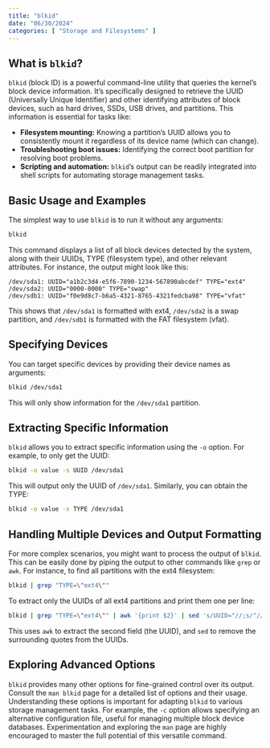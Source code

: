 ```yaml
---
title: "blkid"
date: "06/30/2024"
categories: [ "Storage and Filesystems" ]
---
```

## What is `blkid`?

`blkid` (block ID) is a powerful command-line utility that queries the kernel's block device information.  It's specifically designed to retrieve the UUID (Universally Unique Identifier) and other identifying attributes of block devices, such as hard drives, SSDs, USB drives, and partitions. This information is essential for tasks like:

* **Filesystem mounting:**  Knowing a partition's UUID allows you to consistently mount it regardless of its device name (which can change).
* **Troubleshooting boot issues:** Identifying the correct boot partition for resolving boot problems.
* **Scripting and automation:**  `blkid`'s output can be readily integrated into shell scripts for automating storage management tasks.


## Basic Usage and Examples

The simplest way to use `blkid` is to run it without any arguments:

```bash
blkid
```

This command displays a list of all block devices detected by the system, along with their UUIDs, TYPE (filesystem type), and other relevant attributes.  For instance, the output might look like this:

```
/dev/sda1: UUID="a1b2c3d4-e5f6-7890-1234-567890abcdef" TYPE="ext4"
/dev/sda2: UUID="0000-0000" TYPE="swap"
/dev/sdb1: UUID="f0e9d8c7-b6a5-4321-8765-4321fedcba98" TYPE="vfat"
```

This shows that `/dev/sda1` is formatted with ext4, `/dev/sda2` is a swap partition, and `/dev/sdb1` is formatted with the FAT filesystem (vfat).


## Specifying Devices

You can target specific devices by providing their device names as arguments:

```bash
blkid /dev/sda1
```

This will only show information for the `/dev/sda1` partition.


## Extracting Specific Information

`blkid` allows you to extract specific information using the `-o` option.  For example, to only get the UUID:

```bash
blkid -o value -s UUID /dev/sda1
```

This will output only the UUID of `/dev/sda1`.  Similarly, you can obtain the TYPE:

```bash
blkid -o value -s TYPE /dev/sda1
```


## Handling Multiple Devices and Output Formatting

For more complex scenarios, you might want to process the output of `blkid`.  This can be easily done by piping the output to other commands like `grep` or `awk`. For instance, to find all partitions with the ext4 filesystem:

```bash
blkid | grep "TYPE=\"ext4\""
```

To extract only the UUIDs of all ext4 partitions and print them one per line:

```bash
blkid | grep "TYPE=\"ext4\"" | awk '{print $2}' | sed 's/UUID="//;s/"//g'
```

This uses `awk` to extract the second field (the UUID), and `sed` to remove the surrounding quotes from the UUIDs.


## Exploring Advanced Options

`blkid` provides many other options for fine-grained control over its output. Consult the `man blkid` page for a detailed list of options and their usage. Understanding these options is important for adapting `blkid` to various storage management tasks. For example, the `-c` option allows specifying an alternative configuration file, useful for managing multiple block device databases. Experimentation and exploring the `man` page are highly encouraged to master the full potential of this versatile command.

